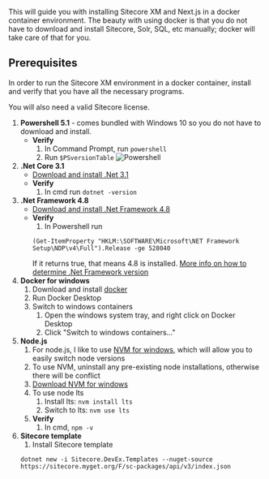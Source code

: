 
This will guide you with installing Sitecore XM and Next.js in a docker container environment.
The beauty with using docker is that you do not have to download and install Sitecore, Solr, SQL, etc manually;
docker will take care of that for you.

## Prerequisites
In order to run the Sitecore XM environment in a docker container, install and verify that you have all the necessary programs.

<Callout type="warning">
    You will also need a valid Sitecore license.
</Callout>

1. **Powershell 5.1** - comes bundled with Windows 10 so you do not have to download and install.
    * **Verify**
        1. In Command Prompt, run `powershell`
        2. Run `$PSversionTable`
        ![Powershell](../../public/images/powershell.png)
2. **.Net Core 3.1**
    * [Download and install .Net 3.1](https://dotnet.microsoft.com/download/dotnet-core/3.1)
    * **Verify**
        1. In cmd run `dotnet -version`
3. **.Net Framework 4.8**
    * [Download and install .Net Framework 4.8](https://dotnet.microsoft.com/download/dotnet-core/3.1)
    * **Verify**
        1. In Powershell run
        ```
        (Get-ItemProperty "HKLM:\SOFTWARE\Microsoft\NET Framework Setup\NDP\v4\Full").Release -ge 528040
        ```
        If it returns true, that means 4.8 is installed. [More info on how to determine .Net Framework version](https://docs.microsoft.com/en-us/dotnet/framework/migration-guide/how-to-determine-which-versions-are-installed)
4. **Docker for windows**
    1. Download and install [docker](https://docs.docker.com/docker-for-windows/install/)
    1. Run Docker Desktop
    2. Switch to windows containers
        1. Open the windows system tray, and right click on Docker Desktop
        2. Click "Switch to windows containers…"
5. **Node.js**
    1. For node.js, I like to use [NVM for windows](https://github.com/coreybutler/nvm-windows), which will allow you to easily switch node versions
    2. To use NVM, uninstall any pre-existing node installations, otherwise there will be conflict
    3. [Download NVM for windows](https://github.com/coreybutler/nvm-windows/releases/download/1.1.9/nvm-setup.exe)
    4. To use node lts
        1. Install lts: `nvm install lts`
        2. Switch to lts: `nvm use lts`
    5. **Verify**
        1. In cmd, `npm -v`
6. **Sitecore template**
    1. Install Sitecore template
    ```
    dotnet new -i Sitecore.DevEx.Templates --nuget-source https://sitecore.myget.org/F/sc-packages/api/v3/index.json
    ```
